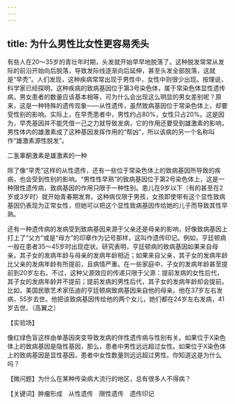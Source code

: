 ```yaml
---
---
---
```

title: 为什么男性比女性更容易秃头
---




有些人在20～35岁的青壮年时期，头发就开始早早地脱落了。这种脱发常常从发际的前沿开始向后脱落，导致发际线逐渐向后延伸，甚至头发全部脱落，这就是“早秃”。人们发现，这种疾病常常出现于男性中，女性中则很少出现。按理说，科学家已经探明，这种疾病的致病基因位于第3号染色体，属于常染色体显性遗传病，男女患者的数量应该基本相等，可为什么会出现这么明显的男女差别呢？原来，这是一种特殊的遗传现象——从性遗传，虽然致病基因位于常染色体上，却要受性别的影响。实际上，在早秃患者中，男性约占80%，女性只占20%。这是因为，早秃基因并不能凭借一己之力就导致发病，它的作用还要受到雄激素的影响，男性体内的雄激素成了这种基因发挥作用的“帮凶”，所以该病的另一个名称叫作“雄激素源性脱发”。

二氢睾酮激素是雄激素的一种



除了像“早秃”这样的从性遗传，还有一些位于常染色体上的致病基因所导致的疾病，也会受到性别的影响。“男性性早熟”的致病基因位于第2号染色体上，这是一种限性遗传病，致病基因的作用只限于一种性别。患儿在9岁以下（有的甚至在2岁或3岁时）就开始青春期发育。这种病仅限于男孩，女孩即使带有这个显性致病基因仍表现为正常女性，但她可以把这个显性致病基因传给她的儿子而导致其性早熟。

还有一种遗传病的发病受到致病基因来源于父亲还是母亲的影响，好像致病基因上打上了“父方”或是“母方”的印章作为记号那样，这叫作遗传印记。例如，亨廷顿病一般在患者35～45岁时出现症状。研究表明，亨廷顿病的致病基因如果来自母亲，其子女的发病年龄与母亲的发病年龄相近；如果来自父亲，其子女的发病年龄比父亲的发病年龄有所提前，且病情严重。在一些家庭中，子女的发病年龄甚至提前到20岁左右。不过，这种父源效应的传递只限于父源：提前发病的女性后代，其子女的发病年龄并不提前；提前发病的男性后代，其子女的发病年龄却会提前。比如，美国民歌艺术家伍迪的亨廷顿病致病基因来自他的母亲。他在37岁左右发病，55岁去世。他把该致病基因传给他的两个女儿，她们都在24岁左右发病，41岁去世。（高翼之）





【实验场】

像红绿色盲这样由单基因突变导致发病的伴性遗传病与性别有关。如果位于X染色体上的致病基因是隐性基因，那么，患者中男性远远超过女性。如果位于X染色体上的致病基因是显性基因，患者中女性数量则远远超过男性。你知道这是为什么吗？

【微问题】为什么在某种传染病大流行的地区，总有很多人不得病？

【关键词】肿瘤形成　从性遗传　限性遗传　遗传印记